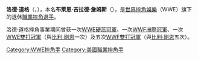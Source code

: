 {{Infobox Pro Wrestler
| name=洛德·道格
| image=B.G.JamesLockdown.jpg
| names = Brian Armstrong<br/>The Dark Secret<br/>The Roadie<br/>Jesse James Armstrong<br/>Jesse James<br/>'''(The) Road Dogg'''<br/>B.G. James
| birthname = 布萊恩·吉拉德·詹姆斯
| height={{height|ft=6|in=2}}
| weight={{convert|241|lb|kg|abbr=on}}
| birth_date={{birth date|1969|5|20}}
| birth_place={{USA}}[[喬治亞州|喬治亞州]][[科布縣|科布郡]][[瑪麗埃塔_(喬治亞州)|瑪麗埃塔]]
| death_date=
| death_place=
| resides={{USA}}[[佛羅里達州|佛羅里達州]][[聖羅薩縣_(佛羅里達州)|聖羅薩郡]][[傑伊_(佛羅里達州)|傑伊]]
| billed={{USA}}[[喬治亞州|喬治亞州]][[科布縣|科布郡]][[瑪麗埃塔_(喬治亞州)|瑪麗埃塔]]
| trainer=Bob Armstrong<br/>Brad Armstrong<br/>Paul Orndorff
| debut=1986年
| retired=
| spouse=
}}

'''洛德·道格'''（{{lang-en|'''Road Dogg'''}}，{{bd|1969年|5月20日|}}），本名'''布萊恩·吉拉德·詹姆斯'''（{{lang-en|'''Brian Girard James'''}}），是[[世界摔角娛樂|世界摔角娛樂]]（WWE）旗下的退休[[職業摔角|職業摔角]][[選手|選手]]。

洛德·道格摔角事業期间曾获一次[[WWE硬蕊冠軍|WWE硬蕊冠軍]]、一次[[WWE洲際冠軍|WWF洲際冠軍]]、一次[[WWE雙打冠軍|WWE雙打冠軍]]（與[[比利·剛恩|比利·剛恩]]一次）及五次[[世界雙打冠軍_(WWE)|WWF雙打冠軍]]（與[[比利·剛恩|比利·剛恩]]五次）。
{{WWE洲际冠军}}
{{DEFAULTSORT:Dogg, Road}}
[[Category:WWE摔角手|Category:WWE摔角手]]
[[Category:美國職業摔角手|Category:美國職業摔角手]]